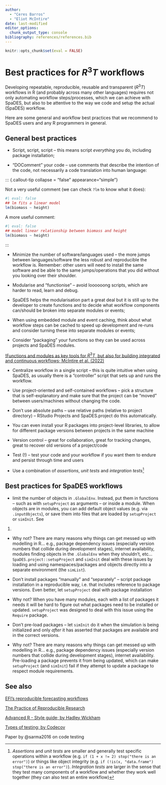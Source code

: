 ```yaml
---
author: 
  - "Ceres Barros"
  - "Eliot McIntire"
date: last-modified
editor_options:
  chunk_output_type: console
bibliography: references/references.bib
---
```


```r
knitr::opts_chunk$set(eval = FALSE)
```

# Best practices for $R^3T$ workflows {.unnumbered}

Developing repeatable, reproducible, reusable and transparent ($R^3T$)
workflows in R (and probably across many other languages) requires not
only automating workflow steps/processes, which we can achieve with
SpaDES, but also to be attentive to the way we code and setup the actual
(SpaDES) workflow.

Here are some general and workflow best practices that we recommend to
SpaDES users and any R programmers in general.

## General best practices

-   Script, script, script -- this means script *everything* you do,
    including package installation;

-   "DOComment" your code -- use comments that describe the intention of
    the code, not necessarily a code translation into human language:

::: {.callout-tip collapse = "false" appearance="simple"}

Not a very useful comment (we can check `?lm` to know what it does):

```r
#| eval: false
## lm fits a linear model
lm(biomass ~ height)
```

A more useful comment:

```r
#| eval: false
## model linear relationship between biomass and height
lm(biomass ~ height)
```

:::

-   Minimize the number of software/languages used -- the more jumps
    between languages/software the less robust and reproducible the
    workflow is. Remember: other users will need to install the same
    software and be able to the same jumps/operations that you did
    without you looking over their shoulder.

-   Modularise and "functionise" -- avoid loooooong scripts, which are
    harder to read, learn and debug.

-   SpaDES helps the modularisation part a great deal but it is still up
    to the developer to create functions and to decide what workflow
    components can/should be broken into separate modules or events;

-   When using embedded module and event caching, think about what
    workflow steps can be cached to speed up development and re-runs and
    consider turning these into separate modules or events;

-   Consider "packaging" your functions so they can be used across
    projects and SpaDES modules.

[!Functions and modules as key tools for $R^3T$, but also for building
integrated and continuous workflows; McIntire et al.
(2022)](https://onlinelibrary.wiley.com/cms/asset/680b22bc-1a97-4ab6-8f90-6fd1557e9e27/ele13994%20-fig-0001-m.jpg)

-   Centralize workflow in a single script -- this is quite intuitive
    when using SpaDES, as usually there is a "controller" script that
    sets up and runs the workflow.

-   Use project-oriented and self-contained workflows -- pick a
    structure that is self-explanatory and make sure that the project
    can be "moved" between users/machines without changing the code.

-   Don't use absolute paths -- use relative paths (relative to project
    directory) -- RStudio Projects and SpaDES.project do this
    automatically.

-   You can even install your R packages into project-level libraries,
    to allow for different package versions between projects in the same
    machine

-   Version control -- great for collaboration, great for tracking
    changes, great to recover old versions of a project/code

-   Test (!) -- test your code and your workflow if you want them to
    endure and persist through time and users

-   Use a combination of *assertions*, *unit tests* and *integration
    tests*[^1]

## Best practices for SpaDES workflows

-   limit the number of objects in `.GlobalEnv`. Instead, put them in
    functions -- such as with `setupProject` as arguments -- or inside a
    module. When objects are in modules, you can add default object
    values (e.g. via `.inputObjects`), or save them into files that are
    loaded by `setupProject` or `simInit`. See

1.  

-   Why not? There are many reasons why things can get messed up with
    modelling in R... e.g., package dependency issues (especially
    version numbers that collide during development stages), internet
    availability, modules finding objects in the `.GlobalEnv` when they
    shouldn't, etc... `SpaDES.project::setupProject` and `simInit` deal
    with these issues by loading and using namespaces/packages and
    objects directly into a separate environment (the `simList`).

-   Don't install packages "manually" and "separately" -- script package
    installation in a reproducible way, i.e. that includes reference to
    package versions. Even better, let `setupProject` deal with package
    installation

-   Why not? When you have many modules, each with a list of packages it
    needs it will be hard to figure out what packages need to be
    installed or updated. `setupProject` was designed to deal with this
    issue using the `Require` package.

-   Don't pre-load packages -- let `simInit` do it when the simulation
    is being initialized and only *after* it has asserted that packages
    are available and in the correct versions.

-   Why not? There are many reasons why things can get messed up with
    modelling in R... e.g., package dependency issues (especially
    version numbers that collide during development stages), internet
    availability. Pre-loading a package prevents it from being updated,
    which can make `setupProject` (and `simInit`) fail if they attempt
    to update a package to respect module requirements.

## See also

[EFI's reproducible forecasting
workflows](https://ecoforecast.org/reproducible-forecasting-workflows/)

[The Practice of Reproducible
Research](http://www.practicereproducibleresearch.org/)

[Advanced R - Style guide; by Hadley
Wickham](http://adv-r.had.co.nz/Style.html)

[Types of testing; by
Codecov](https://about.codecov.io/blog/types-of-testing-unit-vs-integration/)

Paper by @sarma2016 on code testing

[^1]: *Assertions* and *unit tests* are smaller and generally test
    specific operations within a workflow (e.g.
    `if (1 + x != 2) stop("there is an error")`) or things like object
    integrity (e.g.
    `if (!is(x, "data.frame") stop("there is an error")`). *Integration
    tests* are larger in the sense that they test many components of a
    workflow and whether they work well together (they can also test an
    entire workflow)
